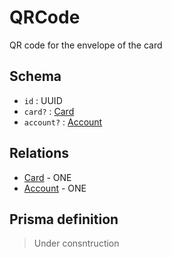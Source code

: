 # QRCode

QR code for the envelope of the card

## Schema

- `id` : UUID
- `card?` : [Card](./card)
- `account?` : [Account](/wallet-provider/models/account)

## Relations

- [Card](./card) - ONE
- [Account](/wallet-provider/models/account) - ONE

## Prisma definition

> Under consntruction
